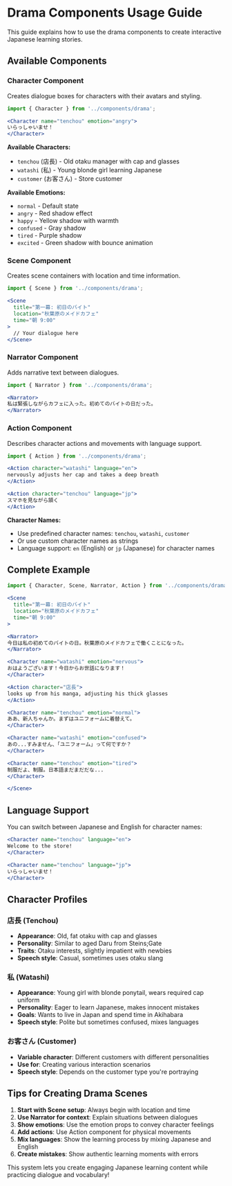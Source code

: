 # Drama Components Usage Guide

This guide explains how to use the drama components to create interactive Japanese learning stories.

## Available Components

### Character Component
Creates dialogue boxes for characters with their avatars and styling.

```jsx
import { Character } from '../components/drama';

<Character name="tenchou" emotion="angry">
いらっしゃいませ！
</Character>
```

**Available Characters:**
- `tenchou` (店長) - Old otaku manager with cap and glasses
- `watashi` (私) - Young blonde girl learning Japanese
- `customer` (お客さん) - Store customer

**Available Emotions:**
- `normal` - Default state
- `angry` - Red shadow effect
- `happy` - Yellow shadow with warmth
- `confused` - Gray shadow
- `tired` - Purple shadow
- `excited` - Green shadow with bounce animation

### Scene Component
Creates scene containers with location and time information.

```jsx
import { Scene } from '../components/drama';

<Scene 
  title="第一幕: 初日のバイト" 
  location="秋葉原のメイドカフェ" 
  time="朝 9:00"
>
  // Your dialogue here
</Scene>
```

### Narrator Component
Adds narrative text between dialogues.

```jsx
import { Narrator } from '../components/drama';

<Narrator>
私は緊張しながらカフェに入った。初めてのバイトの日だった。
</Narrator>
```

### Action Component
Describes character actions and movements with language support.

```jsx
import { Action } from '../components/drama';

<Action character="watashi" language="en">
nervously adjusts her cap and takes a deep breath
</Action>

<Action character="tenchou" language="jp">
スマホを見ながら頷く
</Action>
```

**Character Names:**
- Use predefined character names: `tenchou`, `watashi`, `customer`
- Or use custom character names as strings
- Language support: `en` (English) or `jp` (Japanese) for character names

## Complete Example

```jsx
import { Character, Scene, Narrator, Action } from '../components/drama';

<Scene 
  title="第一幕: 初日のバイト" 
  location="秋葉原のメイドカフェ" 
  time="朝 9:00"
>

<Narrator>
今日は私の初めてのバイトの日。秋葉原のメイドカフェで働くことになった。
</Narrator>

<Character name="watashi" emotion="nervous">
おはようございます！今日からお世話になります！
</Character>

<Action character="店長">
looks up from his manga, adjusting his thick glasses
</Action>

<Character name="tenchou" emotion="normal">
ああ、新人ちゃんか。まずはユニフォームに着替えて。
</Character>

<Character name="watashi" emotion="confused">
あの...すみません、「ユニフォーム」って何ですか？
</Character>

<Character name="tenchou" emotion="tired">
制服だよ、制服。日本語まだまだだな...
</Character>

</Scene>
```

## Language Support

You can switch between Japanese and English for character names:

```jsx
<Character name="tenchou" language="en">
Welcome to the store!
</Character>

<Character name="tenchou" language="jp">
いらっしゃいませ！
</Character>
```

## Character Profiles

### 店長 (Tenchou)
- **Appearance**: Old, fat otaku with cap and glasses
- **Personality**: Similar to aged Daru from Steins;Gate
- **Traits**: Otaku interests, slightly impatient with newbies
- **Speech style**: Casual, sometimes uses otaku slang

### 私 (Watashi)
- **Appearance**: Young girl with blonde ponytail, wears required cap uniform
- **Personality**: Eager to learn Japanese, makes innocent mistakes
- **Goals**: Wants to live in Japan and spend time in Akihabara
- **Speech style**: Polite but sometimes confused, mixes languages

### お客さん (Customer)
- **Variable character**: Different customers with different personalities
- **Use for**: Creating various interaction scenarios
- **Speech style**: Depends on the customer type you're portraying

## Tips for Creating Drama Scenes

1. **Start with Scene setup**: Always begin with location and time
2. **Use Narrator for context**: Explain situations between dialogues
3. **Show emotions**: Use the emotion props to convey character feelings
4. **Add actions**: Use Action component for physical movements
5. **Mix languages**: Show the learning process by mixing Japanese and English
6. **Create mistakes**: Show authentic learning moments with errors

This system lets you create engaging Japanese learning content while practicing dialogue and vocabulary!
